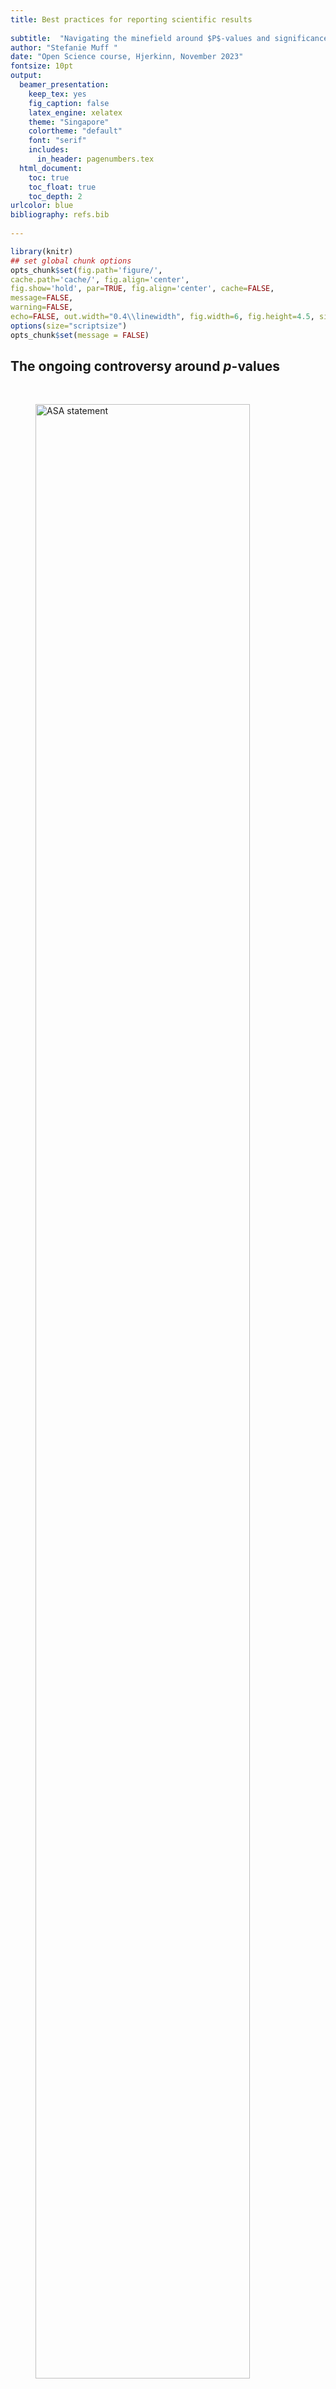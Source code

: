 ```yaml
---
title: Best practices for reporting scientific results
  
subtitle:  "Navigating the minefield around $P$-values and significance"
author: "Stefanie Muff "
date: "Open Science course, Hjerkinn, November 2023"
fontsize: 10pt
output:
  beamer_presentation:
    keep_tex: yes
    fig_caption: false
    latex_engine: xelatex
    theme: "Singapore"
    colortheme: "default"
    font: "serif"
    includes:
      in_header: pagenumbers.tex
  html_document:
    toc: true
    toc_float: true
    toc_depth: 2
urlcolor: blue
bibliography: refs.bib
    
---
```


```r
library(knitr)
## set global chunk options
opts_chunk$set(fig.path='figure/', 
cache.path='cache/', fig.align='center', 
fig.show='hold', par=TRUE, fig.align='center', cache=FALSE, 
message=FALSE, 
warning=FALSE,
echo=FALSE, out.width="0.4\\linewidth", fig.width=6, fig.height=4.5, size="scriptsize", width=40)
options(size="scriptsize")
opts_chunk$set(message = FALSE)
```

 


## The ongoing controversy around $p$-values

$~$

\centering
![ASA statement](graphics/pvalue_circle.png){width=90%}


$~$

\flushleft
\scriptsize
[@wasserstein.lazar2016]

---

## Lots of publications in the past decades...

$~$



![nuzzo](graphics/nuzzo.png){width=50%}![Goodman 2008](graphics/dirtydozen.png){width=50%}
![Against](graphics/against_ss.png){width=50%}![Ioannidis](graphics/Ioannidis2.png){width=40%}

$~$

\scriptsize
@ioannidis2005, @goodman2008, @nuzzo2014, @amrhein.etal2019, ...

---

## $P$-values / statistical significance criticism 

$~$

$P$-value **criticism is** as **old** as statistical significance testing (1920s!). Issues:

$~$

* The sharp line $p<0.05$ is _arbitrary_.

$~$

* $P$-hacking / data dredging: Search until you find a result with $p<0.05$. 

$~$

* Publication bias: Studies with $p<0.05$ are more likely to be published than "non-significant" results. 

$~$

* HARKING: Hypothesizing After the Results are Known.

$~$

* Model selection using $p$-values $\rightarrow$ **model selection bias**.

---

Note: R.A. Fisher, the "inventor" of the $p$-value (1920s) didn't mean the $p$-value to be used in the way it is used today, which is: doing a single experiment and use $p<0.05$ for a conclusion.

$~$

From @goodman2016:

$~$

> Fisher used "significance" merely **to indicate that an observation was worth following up, with refutation of the null hypothesis justified only if further experiments  "rarely failed" to achieve significance**.  This is in stark contrast to the modern practice of making claims based on a single demonstration of statistical significance.
 

$~$

\pause

\centering






<!-- ---  -->



<!-- ## But wait, what is the problem with the $p$-value? -->

<!-- $~$ -->

<!-- The $p$-value is not a very intuitive concept... -->

<!-- $~$ -->

<!-- **Formal definition** -->

<!-- The $p$-value is the probability to observe a data summary (e.g., a $t$-value) that is at least as extreme as the one observed, given that the Null Hypothesis is correct. -->

<!-- $~$ -->


<!-- ```{r pValFig, fig.width=9, fig.height=4.5,out.width="9cm"} -->
<!-- par(mfrow=c(1,2)) -->

<!-- zz1 <- qnorm(0.025) -->
<!-- zz2 <- qnorm(0.975) -->
<!-- zz3 <- qnorm(0.05) -->

<!-- cord.x1 <- c(-4,seq(-4,zz1,0.01),zz1)  -->
<!-- cord.y1 <- c(0,dnorm(seq(-4,zz1,0.01)),0)  -->

<!-- cord.x2 <- c(zz2,seq(zz2,4,0.01),4)  -->
<!-- cord.y2 <- c(0,dnorm(seq(zz2,4,0.01)),0)  -->

<!-- curve(dnorm(x,0,1),-4,4,ylab="density",main="Two-sided p-value",xlab="") -->
<!-- polygon(cord.x1,cord.y1,col='gray') -->
<!-- polygon(cord.x2,cord.y2,col='gray') -->
<!-- text(-3,0.05,labels="2.5%") -->
<!-- text(3,0.05,labels="2.5%") -->

<!-- cord.x3 <- c(-4,seq(-4,zz3,0.01),zz3)  -->
<!-- cord.y3 <- c(0,dnorm(seq(-4,zz3,0.01)),0)  -->

<!-- curve(dnorm(x,0,1),-4,4,ylab="density",main="One-sided p-value",xlab="") -->
<!-- polygon(cord.x3,cord.y3,col='gray') -->
<!-- text(-3,0.05,labels="5%") -->

<!-- ``` -->


---

## Right or wrong?

$~$

Go to www.menti.com and use indicated code.

Which of these statements are right or wrong?

 
$~$

1. The $p$-value is the probability that the null hypothesis is true.

\vspace{2mm}

2. $p=0.02$ means that the alternative hypothesis is true with 98\% probability. 

\vspace{2mm}


3. The $p$-value is the type-1 error rate.

\vspace{2mm}


4. The $p$-value is the probability that the result happened by chance.

\vspace{2mm}

5. If $p>0.05$, we can conclude that there is no effect.

\vspace{2mm}

6. Two studies with $p>0.05$ and $p<0.05$ are in a conflict.

\vspace{7mm}


<!-- \pause -->

<!-- \centering -->

<!-- \textcolor{red}{Sorry, but this is all bullshit...} -->

---


## Significance thresholding is arbitrary

$~$

* Is there a significant difference between $p=0.049$ and $p=0.051$...?? 

\pause
\vspace{2mm}


> **No: ** \textcolor{red}{The difference between significant and non-significant is not necessarily significant.}

\vspace{2mm}

\pause

* Does $p>0.05$ automatically imply that a variable is unimportant or that it has no effect?

\pause
\vspace{2mm}

> **No**: \textcolor{red}{Absence of evidence is not evidence of absence} [@altman_bland1995]. \textcolor{red}{The null hypothesis cannot be proved.}

\pause
 
$~$


Reasons for large $p$-values:

* Low sample size ($\rightarrow$ low power).
* The truth is not far from the null hypothesis. 
* Collinear covariates.

---

$~$

* "Statistical significance" is often used almost synonymously with "there is an effect".

\vspace{2mm}

* But we all know: Correlation is not causation.


---

## Significance vs relevance

$~$

Paul D. Ellis in _The Essential Guide to Effect Sizes_ (2010, chapter 2):

\vspace{6mm}


> Indeed, statistical significance, which partly reflects sample size, may say nothing at all about the practical significance of a result. [....] To extract meaning from their results [...] scientists need to look beyond $p$ values
and effect sizes and **make informed judgments about what they see**.
 
\vspace{6mm}



 
 
---


\vspace{2mm}

* A low $p$-value does not automatically imply that a variable is "important" -- and vice versa.

\vspace{2mm}

* "Is there an effect?" vs. "How much of an effect is there?" 

$~$

\flushleft

\centering
![](graphics/pValueEffectSize.jpg){width=50%}

\vspace{2mm}


\scriptsize

@goodman2008

\flushleft
\normalsize


$~$

**Problem:** The $p$-value blands the estimated effect size with its uncertainty.



<!-- ## Are two studies in conflict? -->

<!-- $~$ -->

<!-- * In the following example, two studies find the same effect size, but one is significant ($p=0.02$) and the other one is not ($p=0.09$). -->

<!-- $~$ -->

<!-- \centering -->
<!-- ![Effects sizes](graphics/effect_sizes.png){width=60%} -->

<!-- \scriptsize -->
<!-- @amrhein.etal2019 -->



<!-- \flushleft -->
<!-- \normalsize -->
<!-- \pause -->

<!-- \vspace{6mm} -->

<!-- * This is obviously no conflict, only the uncertainty is different. -->

<!-- \vspace{2mm} -->

<!-- * **Again:** The $p$-value blands the effect size with its uncertainty. -->


---


## Shall we abolish $p$-values?

$~$

<!-- * The journal _Basic and Applied Social Psychology_ had some years back banned $p$-values. -->

\centering
![Psychology](graphics/psycholog.png){width=60%}


\flushleft
\vspace{6mm}

* But that throws the baby out with the bath water. It's as if we would forbid trains because they cannot fly to South America...

\vspace{2mm}

* $p$-values are not "good" or "bad". They have **strengths** and **weaknesses**.


---

## What should we do then?

$~$

\centering

![](graphics/retire_significance.png){width=50%}

\scriptsize

\normalsize

$~$

\flushleft
* In many situations it is not justified to make a strict yes/no decision.\footnote{\scriptsize And we are usually not forced to! In contrast to e.g. clinical trials.}

\vspace{2mm}

* **Instead**: accumulating evidence over more and more studies.\footnote{\scriptsize That's why it is so important to publish non-significant results, too! And: the importance of meta-analyses.}





---

## A small literature review

$~$

![](graphics/reporting.png)


---



## Suggestion 1: Language matters!

\vspace{2mm}

Rewrite your results and use a _\textcolor{red}{gradual interpretation of the $p$-value}_.

\vspace{2mm}

For single (observational) studies, the following has been suggested already decades ago [@bland_1986]:

\vspace{5mm}

\centering
![](graphics/JMBland.png){width=60%}

---

![](graphics/tree_title.png){width=100%}
$~$

\centering
![](graphics/tree_figure.png){width=70%}


---

## Suggestion 2: Report effect sizes, 95% CIs, and figures

$~$ 

Ask:

\vspace{2mm}

* Is the effect size (biologically, medically, socially...) _relevant_?

$~$

* Which range of true effects is statistically _compatible_ with the
observed data?  

$~$
\centering
$\rightarrow$ 95% confidence interval

$~$

$~$

\flushleft

$~$

\scriptsize 

However 

$~$



* The choice of 95% is again somewhat arbitrary. We could also go for 90% or 99% or any other interval.

$~$


* The 95\% CI should **not be misused for simple hypothesis testing** in the sense of "Is 0 in the confidence interval or not?" -- that is just significance testing.

---

A results table from an example where I was involved [@imo.etal2018]:

\centering
![](graphics/hg_table.png){width=80%}

$~$
 

> We found very strong evidence for a positive association between the number of amalgam fillings and mercury concentration in urine (regression coefficient: 0.33; 95% CI: 0.24–0.42; p < 0.001).

$~$


>  We found no evidence for an association of mercury concentrations in soil with concentrations in urine (regression coefficient: 0.02; 95% CI: −0.06–0.10; p = 0.64).

---

A graphical description often says more than thousand words...

$~$

Do you prefer

\centering
![](graphics/weinberger_table.png){width=60%} 


---


or ... ?


\centering![](graphics/weinberger.png){width=60%}

$~$

\flushleft
\scriptsize
[@weinberger.etal2016]

---

## The interpretation of the $p$-value depends!

$~$

* Observational vs experimental study

\vspace{2mm}

* Exploratory vs confirmatory analysis 


---

## Practice in drug regulation

\vspace{4mm}

Clinical trials (CTs) for **drug approval** underlie strict requirements -- since decades. 

$~$

* CTs are **randomized controlled trials**.

\vspace{2mm}

* **Study protocols** that are published even before any patient is treated.

\vspace{2mm}

* **Pre-registration** of study protocols and analysis plans.

\vspace{2mm}

* **Two Trials Rule**: 

$~$

> \textcolor{orange}{"at least two adequate and well-controlled studies,
each convincing on its own, to establish effectiveness."}

<!-- At least two subsequent studies with $p< 0.025$ (one-sided test, since direction of effect is known). -->

$~$

$~$



---


$~$

* Clinical trials are _experimental_ and _confirmatory_, and there are very strict regulations.

$~$
  
   > \textcolor{orange}{$\rightarrow$ We can draw a causal conclusion.}


\vspace{4mm}


* On the other hand, in Ecology: (Often) observational studies, lots of researchers degrees of freedom, usually no preregistration, exploratory data analysis, no study protocols, model selection,...
  
  $~$
  
   > \textcolor{orange}{$\rightarrow$ We are mostly detecting correlations.}

$~$


---

# Exercise

$~$

* Work in teams of 2-3 and choose one of the papers I will give you. 

$~$

* Check how the authors reported their results.

$~$


* Make concrete suggestions (e.g., example sentences) how the authors could have better presented their results. 

$~$

The material can be found here:

https://github.com/stefaniemuff/statlearning/tree/master/OpenScience

---

# "Homework"

$~$

I recommend you to read the following short articles (you find the pdfs on the literature list):

$~$

* Scientists rise up against statistical significance (2019). Amrhein et al., _Nature_, 567, p.\ 305--307, https://doi.org/10.1038/d41586-019-00857-9

\vspace{2mm}

*  The ASA statement on $p$-values: context, process, and purpose (2016). Wasserstein and Lazar, _The American Statistician_, 70:2, 129-133, https://doi.org/10.1080/00031305.2016.1154108


\vspace{2mm}


* Rewriting results sections in the language of evidence (2022). Muff et al., _Trends in Ecology and Evolution_, 37, 203--210, https://doi.org/10.1016/j.tree.2021.10.009

---

# References

\scriptsize
